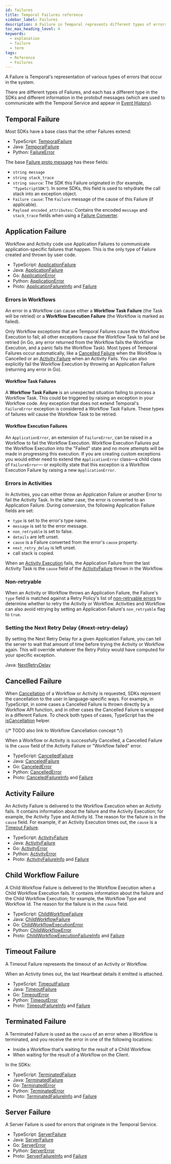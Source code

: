 ```yaml
---
id: failures
title: Temporal Failures reference
sidebar_label: Failures
description: A Failure in Temporal represents different types of errors in the system, categorized and managed uniquely within SDKs and protobuf messages, impacting Workflow and Activity operations.
toc_max_heading_level: 4
keywords:
  - explanation
  - failure
  - term
tags:
  - Reference
  - Failures
---
```


A Failure is Temporal's representation of various types of errors that occur in the system.

There are different types of Failures, and each has a different type in the SDKs and different information in the protobuf messages (which are used to communicate with the Temporal Service and appear in [Event History](/workflows#event-history)).

## Temporal Failure

Most SDKs have a base class that the other Failures extend:

- TypeScript: [TemporalFailure](https://typescript.temporal.io/api/classes/common.TemporalFailure)
- Java: [TemporalFailure](https://www.javadoc.io/doc/io.temporal/temporal-sdk/latest/io/temporal/failure/TemporalFailure.html)
- Python: [FailureError](https://python.temporal.io/temporalio.exceptions.FailureError.html)

The base [Failure proto message](https://api-docs.temporal.io/#temporal.api.failure.v1.Failure) has these fields:

- `string message`
- `string stack_trace`
- `string source`: The SDK this Failure originated in (for example, `"TypeScriptSDK"`). In some SDKs, this field is used to rehydrate the call stack into an exception object.
- `Failure cause`: The `Failure` message of the cause of this Failure (if applicable).
- `Payload encoded_attributes`: Contains the encoded `message` and `stack_trace` fields when using a [Failure Converter](/dataconversion#failure-converter).

## Application Failure

Workflow and Activity code use Application Failures to communicate application-specific failures that happen.
This is the only type of Failure created and thrown by user code.

- TypeScript: [ApplicationFailure](https://typescript.temporal.io/api/classes/common.ApplicationFailure)
- Java: [ApplicationFailure](https://www.javadoc.io/doc/io.temporal/temporal-sdk/latest/io/temporal/failure/ApplicationFailure.html)
- Go: [ApplicationError](https://pkg.go.dev/go.temporal.io/sdk/temporal#ApplicationError)
- Python: [ApplicationError](https://python.temporal.io/temporalio.exceptions.ApplicationError.html)
- Proto: [ApplicationFailureInfo](https://api-docs.temporal.io/#temporal.api.failure.v1.ApplicationFailureInfo) and [Failure](https://api-docs.temporal.io/#temporal.api.failure.v1.Failure)

### Errors in Workflows

An error in a Workflow can cause either a **Workflow Task Failure** (the Task will be retried) or a **Workflow Execution Failure** (the Workflow is marked as failed).

Only Workflow exceptions that are Temporal Failures cause the Workflow Execution to fail; all other exceptions cause the Workflow Task to fail and be retried (in Go, any error returned from the Workflow fails the Workflow Execution, and a panic fails the Workflow Task).
Most types of Temporal Failures occur automatically, like a [Cancelled Failure](#cancelled-failure) when the Workflow is Cancelled or an [Activity Failure](#activity-failure) when an Activity Fails.
You can also explicitly fail the Workflow Execution by throwing an Application Failure (returning any error in Go).

#### Workflow Task Failures

A **Workflow Task Failure** is an unexpected situation failing to process a Workflow Task.
This could be triggered by raising an exception in your Workflow code.
Any exception that does not extend Temporal's `FailureError` exception is considered a Workflow Task Failure.
These types of failures will cause the Workflow Task to be retried.

#### Workflow Execution Failures

An `ApplicationError`, an extension of `FailureError`, can be raised in a Workflow to fail the Workflow Execution.
Workflow Execution Failures put the Workflow Execution into the "Failed" state and no more attempts will be made in progressing this execution.
If you are creating custom exceptions you would either need to extend the `ApplicationError` class—a child class of `FailureError`— or explicitly state that this exception is a Workflow Execution Failure by raising a new `ApplicationError`.

### Errors in Activities

In Activities, you can either throw an Application Failure or another Error to fail the Activity Task.
In the latter case, the error is converted to an Application Failure.
During conversion, the following Application Failure fields are set:

- `type` is set to the error's type name.
- `message` is set to the error message.
- `non_retryable` is set to false.
- `details` are left unset.
- `cause` is a Failure converted from the error's `cause` property.
- `next_retry_delay` is left unset.
- call stack is copied.

When an [Activity Execution](/activities#activity-execution) fails, the Application Failure from the last Activity Task is the `cause` field of the [ActivityFailure](#activity-failure) thrown in the Workflow.

### Non-retryable

When an Activity or Workflow throws an Application Failure, the Failure's `type` field is matched against a Retry Policy's list of [non-retryable errors](/encyclopedia/retry-policies#non-retryable-errors) to determine whether to retry the Activity or Workflow.
Activities and Workflow can also avoid retrying by setting an Application Failure's `non_retryable` flag to `true`.

### Setting the Next Retry Delay {#next-retry-delay}

By setting the Next Retry Delay for a given Application Failure, you can tell the server to wait that amount of time before trying the Activity or Workflow again. This will override whatever the Retry Policy would have computed for your specific exception.

Java: [NextRetryDelay](/develop/java/failure-detection#next-retry-delay)

## Cancelled Failure

When [Cancellation](/activities#cancellation) of a Workflow or Activity is requested, SDKs represent the cancellation to the user in language-specific ways.
For example, in TypeScript, in some cases a Cancelled Failure is thrown directly by a Workflow API function, and in other cases the Cancelled Failure is wrapped in a different Failure.
To check both types of cases, TypeScript has the [isCancellation](https://typescript.temporal.io/api/namespaces/workflow#iscancellation) helper.

{/* TODO also link to Workflow Cancellation concept */}

When a Workflow or Activity is successfully Cancelled, a Cancelled Failure is the `cause` field of the Activity Failure or "Workflow failed" error.

- TypeScript: [CancelledFailure](https://typescript.temporal.io/api/classes/common.CancelledFailure)
- Java: [CanceledFailure](https://www.javadoc.io/doc/io.temporal/temporal-sdk/latest/io/temporal/failure/CanceledFailure.html)
- Go: [CanceledError](https://pkg.go.dev/go.temporal.io/sdk/temporal#CanceledError)
- Python: [CancelledError](https://python.temporal.io/temporalio.exceptions.CancelledError.html)
- Proto: [CanceledFailureInfo](https://api-docs.temporal.io/#temporal.api.failure.v1.CanceledFailureInfo) and [Failure](https://api-docs.temporal.io/#temporal.api.failure.v1.Failure)

## Activity Failure

An Activity Failure is delivered to the Workflow Execution when an Activity fails.
It contains information about the failure and the Activity Execution; for example, the Activity Type and Activity Id.
The reason for the failure is in the `cause` field.
For example, if an Activity Execution times out, the `cause` is a [Timeout Failure](#timeout-failure).

- TypeScript: [ActivityFailure](https://typescript.temporal.io/api/classes/common.ActivityFailure)
- Java: [ActivityFailure](https://www.javadoc.io/doc/io.temporal/temporal-sdk/latest/io/temporal/failure/ActivityFailure.html)
- Go: [ActivityError](https://pkg.go.dev/go.temporal.io/sdk/temporal#ActivityError)
- Python: [ActivityError](https://python.temporal.io/temporalio.exceptions.ActivityError.html)
- Proto: [ActivityFailureInfo](https://api-docs.temporal.io/#temporal.api.failure.v1.ActivityFailureInfo) and [Failure](https://api-docs.temporal.io/#temporal.api.failure.v1.Failure)

## Child Workflow Failure

A Child Workflow Failure is delivered to the Workflow Execution when a Child Workflow Execution fails.
It contains information about the failure and the Child Workflow Execution; for example, the Workflow Type and Workflow Id.
The reason for the failure is in the `cause` field.

- TypeScript: [ChildWorkflowFailure](https://typescript.temporal.io/api/classes/common.ChildWorkflowFailure)
- Java: [ChildWorkflowFailure](https://www.javadoc.io/doc/io.temporal/temporal-sdk/latest/io/temporal/failure/ChildWorkflowFailure.html)
- Go: [ChildWorkflowExecutionError](https://pkg.go.dev/go.temporal.io/sdk/temporal#ChildWorkflowExecutionError)
- Python: [ChildWorkflowError](https://python.temporal.io/temporalio.exceptions.ChildWorkflowError.html)
- Proto: [ChildWorkflowExecutionFailureInfo](https://api-docs.temporal.io/#temporal.api.failure.v1.ChildWorkflowExecutionFailureInfo) and [Failure](https://api-docs.temporal.io/#temporal.api.failure.v1.Failure)

## Timeout Failure

A Timeout Failure represents the timeout of an Activity or Workflow.

When an Activity times out, the last Heartbeat details it emitted is attached.

- TypeScript: [TimeoutFailure](https://typescript.temporal.io/api/classes/common.TimeoutFailure)
- Java: [TimeoutFailure](https://www.javadoc.io/doc/io.temporal/temporal-sdk/latest/io/temporal/failure/TimeoutFailure.html)
- Go: [TimeoutError](https://pkg.go.dev/go.temporal.io/sdk/temporal#TimeoutError)
- Python: [TimeoutError](https://python.temporal.io/temporalio.exceptions.TimeoutError.html)
- Proto: [TimeoutFailureInfo](https://api-docs.temporal.io/#temporal.api.failure.v1.TimeoutFailureInfo) and [Failure](https://api-docs.temporal.io/#temporal.api.failure.v1.Failure)

## Terminated Failure

A Terminated Failure is used as the `cause` of an error when a Workflow is terminated, and you receive the error in one of the following locations:

- Inside a Workflow that's waiting for the result of a Child Workflow.
- When waiting for the result of a Workflow on the Client.

In the SDKs:

- TypeScript: [TerminatedFailure](https://typescript.temporal.io/api/classes/common.TerminatedFailure)
- Java: [TerminatedFailure](https://www.javadoc.io/doc/io.temporal/temporal-sdk/latest/io/temporal/failure/TerminatedFailure.html)
- Go: [TerminatedError](https://pkg.go.dev/go.temporal.io/sdk/temporal#TerminatedError)
- Python: [TerminatedError](https://python.temporal.io/temporalio.exceptions.TerminatedError.html)
- Proto: [TerminatedFailureInfo](https://api-docs.temporal.io/#temporal.api.failure.v1.TerminatedFailureInfo) and [Failure](https://api-docs.temporal.io/#temporal.api.failure.v1.Failure)

## Server Failure

A Server Failure is used for errors that originate in the Temporal Service.

- TypeScript: [ServerFailure](https://typescript.temporal.io/api/classes/common.ServerFailure)
- Java: [ServerFailure](https://www.javadoc.io/doc/io.temporal/temporal-sdk/latest/io/temporal/failure/ServerFailure.html)
- Go: [ServerError](https://pkg.go.dev/go.temporal.io/sdk/temporal#ServerError)
- Python: [ServerError](https://python.temporal.io/temporalio.exceptions.ServerError.html)
- Proto: [ServerFailureInfo](https://api-docs.temporal.io/#temporal.api.failure.v1.ServerFailureInfo) and [Failure](https://api-docs.temporal.io/#temporal.api.failure.v1.Failure)
